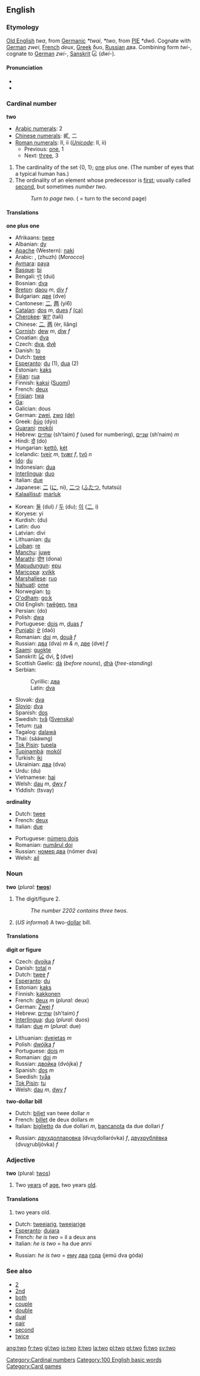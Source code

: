 ==English==

===Etymology===
[[Old English]] ''twa'', from [[Germanic]] ''*twai'', ''*two'', from [[w:Proto-Indo-European|PIE]] ''*dwô''. Cognate with [[German]] ''zwei'', [[French]] ''deux'', [[Greek]] δυο, [[Russian]] два. Combining form ''twi-'', cognate to [[German]] ''zwi-'', [[Sanskrit]] દ્વિ (''dwi-'').

====Pronunciation====
*{{AHD|to͞o}}
*{{IPA|/tuː/}}

===Cardinal number===
'''two'''
[[Category:Cardinal numbers]]
*[[w:Arabic numerals|Arabic numerals]]: 2
*[[w:Chinese numerals|Chinese numerals]]: 貳, 二
*[[w:Roman numerals|Roman numerals]]: II, ii (''[[Unicode]]'': Ⅱ, ⅱ)
**Previous: [[one]], 1
**Next: [[three]], 3

#<!--DefCardNum2--> The cardinality of the set {0, 1}; [[one]] plus one. (The number of eyes that a typical human has.)
#<!--DefCardNum2Ord-->The ordinality of an element whose predecessor is [[first]]; usually called [[second]], but sometimes ''number two''.
#:''Turn to page two.'' ( = turn to the second page)

====Translations====
<!--DefCardNum2-->'''one plus one'''
{{top}}
*Afrikaans: [[twee]]
*Albanian: [[dy]]
*[[Apache]] (Western): [[naki]]
*Arabic: {{ARchar|[[اثنان]]}} {{IPAchar|(iθnaːn)}}, {{ARchar|[[جوج|جُوج]]}} (zhuzh) (''Morocco'')
*[[Aymara]]: [[paya]]
*[[Basque]]: [[bi]]
*Bengali: [[দুই]] (dui)
*Bosnian: [[dva#Bosnian|dva]]
*[[Breton]]: [[daou]] ''m'', [[div]] ''f''
*Bulgarian: [[две]] (dve)
*Cantonese: [[二]], [[两]] (yi6)
*[[Catalan]]: [[dos]] ''m'', [[dues]] ''f'' [[:ca:dos|(ca)]]
*[[Cherokee]]: [[ᏔᎵ]] (tali)
*Chinese: [[二]], [[两]] (èr, liǎng)
*[[Cornish]]: [[dew]] ''m'', [[diw]] ''f''
*Croatian: [[dva#Croatian|dva]]
*Czech: [[dva]], [[dvě]]
*Danish: [[to]]
*Dutch: [[twee]]
*[[Esperanto]]: [[du]] (1), [[dua]] (2)
*Estonian: [[kaks]]
*[[Fijian]]: [[rua]]
*Finnish: [[kaksi]] ([[:fi:kaksi|Suomi]])
*French: [[deux]]
*[[Frisian]]: [[twa]]
*[[Ga]]: {{IPAchar|[[enyɔ̃]], [[enyɔ]]}}
*Galician: dous
*German: [[zwei]], [[zwo]] [[:de:zwei|(de)]]
*Greek: [[δύο]] (dýo)
*[[Guaraní]]: [[mokõi]]
*Hebrew: [[שתיים]] (sh’taim) ''f'' (used for numbering), [[שניים]] (sh’naim) ''m''
*Hindi: [[दो]] (do)
*Hungarian: [[kettő]], [[két]]
*Icelandic: [[tveir]] ''m'', [[tvær]] ''f'', [[tvö]] ''n''
*[[Ido]]: [[du]]
*Indonesian: [[dua]]
*[[Interlingua]]: [[duo#Interlingua|duo]]
*Italian: [[due#Italian|due]]
*Japanese: [[二]] ([[に]], ni), [[二つ]] ([[ふたつ]], futatsú)
*[[Kalaallisut]]: [[marluk]]
{{mid}}
*Korean: [[둘]] (dul) / [[두]] (du); [[이]] ([[二]], i)
*Koryese: yi
*Kurdish: {{FAchar|[[دو]]}} (du)
*Latin: duo
*Latvian: divi
*Lithuanian: [[du#Lithuanian|du]]
*[[Lojban]]: [[re#Lojban|re]]
*[[Manchu]]: [[juwe]]
*[[Marathi]]: [[दोन]] (dona)
*[[Mapudungun]]: [[epu]]
*[[Maricopa]]: [[xvikk]]
*[[Marshallese]]: [[ruo]]
*[[Nahuatl]]: [[ome]]
*Norwegian: [[to]]
*[[O'odham]]: [[go:k]]
*Old English: [[twēġen]], [[twa]]
*Persian: {{FAchar|[[دو]]}} (do)
*Polish: [[dwa]]
*Portuguese: [[dois]] ''m'', [[duas]] ''f''
*[[Punjabi]]: [[ਦੋ]] (daō)
*Romanian: [[doi]] ''m'', [[două]] ''f''
*Russian: [[два]] (dva) ''m & n'', [[две]] (dve) ''f''
*[[Saami]]: [[guokte]]
*Sanskrit: [[દ્વિ]] dvi, [[द्वे]] (dve)
*Scottish Gaelic: [[dà]] (''before nouns''), [[dhà]] (''free-standing'')
*Serbian:
*:Cyrillic: [[два#Serbian|два]]
*:Latin: [[dva#Serbian|dva]]
*Slovak: [[dva]]
*[[Slovio]]: [[dva]]
*Spanish: [[dos]]
*Swedish: [[två]] ([[:sv:två|Svenska]])
*Tetum: [[rua#Tetum|rua]]
*Tagalog: [[dalawá]]
*Thai: {{THchar|[[สอง]]}} (sááwng)
*[[Tok Pisin]]: [[tupela]]
*[[Tupinambá]]: [[mokõî]]
*Turkish: [[iki]]
*Ukrainian: [[два]] (dva)
*Urdu: {{FAchar|[[دو]]}} (du)
*Vietnamese: [[hai]]
*Welsh: [[dau]] ''m'', [[dwy]] ''f''
*Yiddish: (tsvay)
{{bottom}}

<!--DefCardNum2Ord-->'''ordinality'''
{{top}}
<!--Put translations for languages from A to I here-->
*Dutch: [[twee]]
*French: [[deux]]
*Italian: [[due#Italian|due]]
{{mid}}
<!--Put translations for languages from J to Z here-->
*Portuguese: [[número dois]]
*Romanian: [[numărul doi]]
*Russian: [[номер два]] (nómer dva)
*Welsh: [[ail#Welsh|ail]]
{{bottom}}

===Noun===
'''two''' (''plural:'' '''[[twos]]''')

#<!--DefN2-->The digit/figure 2.
#:''The number 2202 contains three twos.''
#<!--DefNBill-->(''US informal'') A two-[[dollar]] bill.

====Translations====
<!--DefN2-->'''digit or figure'''
{{top}}
<!--Put translations for languages from A to I here-->
*Czech: [[dvojka]] ''f''
*Danish: [[total]] ''n''
*Dutch: [[twee]] ''f''
*[[Esperanto]]: [[du]]
*Estonian: [[kaks]]
*Finnish: [[kakkonen]]
*French: [[deux]] ''m'' (''plural:'' deux)
*German: [[Zwei]] ''f''
*Hebrew: [[שתיים]] (sh’taim) ''f''
*[[Interlingua]]: [[duo]] (''plural:'' duos)
*Italian: [[due]] ''m'' (''plural:'' due)
{{mid}}
<!--Put translations for languages from J to Z here-->
*Lithuanian: [[dvejetas]] ''m''
*Polish: [[dwójka]] ''f''
*Portuguese: [[dois]] ''m''
*Romanian: [[doi]] ''m''
*Russian: [[двойка]] (dvójka) ''f''
*Spanish: [[dos]] ''m''
*Swedish: [[tvåa]]
*[[Tok Pisin]]: [[tu]]
*Welsh: [[dau]] ''m'', [[dwy]] ''f''
{{bottom}}

<!--DefNBill-->'''two-dollar bill'''
{{top}}
<!--Put translations for languages from A to I here-->
*Dutch: [[biljet]] van twee dollar ''n''
*French: [[billet]] de deux dollars ''m''
*Italian: [[biglietto]] da due dollari ''m'', [[bancanota]] da due dollari ''f''
{{mid}}
<!--Put translations for languages from J to Z here-->
*Russian: [[двухдолларовка]] (dvuχdollaróvka) ''f'', [[двухрублёвка]] (dvuχrubljóvka) ''f''
{{bottom}}

===Adjective===
'''two''' (plural: [[twos]])

#<!--DefAdj2-->Two [[year]]s of [[age]], two years [[old]].

====Translations====
#<!--DefAdj2-->two years old.
{{top}}
*Dutch: [[tweejarig]], [[tweejarige]]
*[[Esperanto]]: [[dujara]]
*French: ''he is two'' = il a deux ans
*Italian: ''he is two'' = ha due anni
{{mid}}
*Russian: ''he is two'' = [[он|ему]] [[два]] [[год|года]] (jemú dva góda)
{{bottom}}

===See also===
*[[2]]
*[[2nd]]
*[[both]]
*[[couple]]
*[[double]]
*[[dual]]
*[[pair]]
*[[second]]
*[[twice]]

[[Category:100 English basic words]]
[[Category:Card games]]

[[ang:two]]
[[fr:two]]
[[gl:two]]
[[io:two]]
[[it:two]]
[[la:two]]
[[pl:two]]
[[pt:two]]
[[fi:two]]
[[sv:two]]
